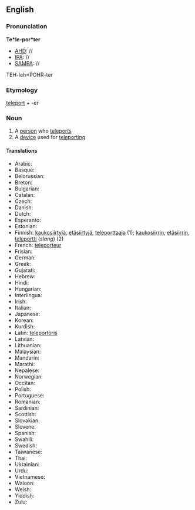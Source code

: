 ==English==

===Pronunciation===
'''Te*le-por*ter'''
*[[AHD]]: //
*[[IPA]]: //
*[[SAMPA]]: //
TEH-leh=POHR-ter

===Etymology===
[[teleport]] + -er

===Noun===
#A [[person]] who [[teleport]]s
#A [[device]] used for [[teleport]]ing

====Translations====
*Arabic:
*Basque:
*Belorussian:
*Breton:
*Bulgarian:
*Catalan:
*Czech:
*Danish:
*Dutch:
*Esperanto:
*Estonian:
*Finnish: [[kaukosiirtyjä]], [[etäsiirtyjä]], [[teleporttaaja]] (1); [[kaukosiirrin]], [[etäsiirrin]], [[teleportti]] (''slang'') (2)
*French: [[teleporteur]]
*Frisian:
*German:
*Greek:
*Gujarati:
*Hebrew:
*Hindi:
*Hungarian:
*Interlingua:
*Irish:
*Italian:
*Japanese:
*Korean:
*Kurdish:
*Latin: [[teleportoris]]
*Latvian:
*Lithuanian:
*Malaysian:
*Mandarin:
*Marathi:
*Nepalese:
*Norwegian:
*Occitan:
*Polish:
*Portuguese:
*Romanian:
*Sardinian:
*Scottish:
*Slovakian:
*Slovene:
*Spanish:
*Swahili:
*Swedish:
*Taiwanese:
*Thai:
*Ukrainian:
*Urdu:
*Vietnamese:
*Waloon:
*Welsh:
*Yiddish:
*Zulu: